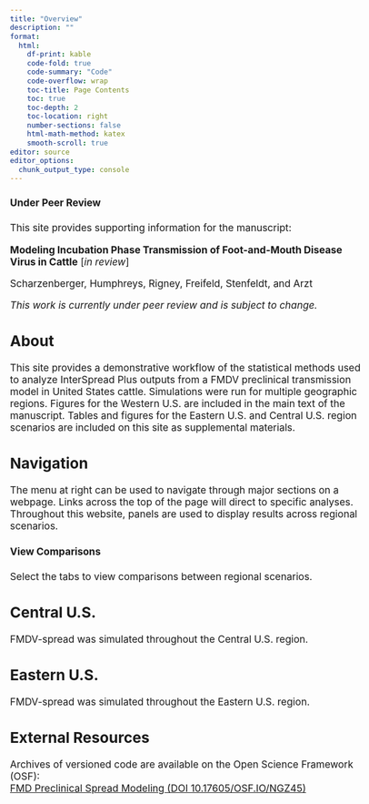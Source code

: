```yaml
---
title: "Overview"
description: ""
format:
  html: 
    df-print: kable
    code-fold: true
    code-summary: "Code"
    code-overflow: wrap
    toc-title: Page Contents
    toc: true
    toc-depth: 2
    toc-location: right
    number-sections: false
    html-math-method: katex
    smooth-scroll: true
editor: source
editor_options: 
  chunk_output_type: console
---
```


```{=html}
<style type="text/css">

body, td {
   font-size: 13pt;
}
code.r{
  font-size: 9pt;
}
pre {
  font-size: 11pt
}
</style>
```

::: {.callout-important icon="true"}
#### Under Peer Review

This site provides supporting information for the manuscript:

**Modeling Incubation Phase Transmission of Foot-and-Mouth Disease Virus in Cattle** [*in review*]

Scharzenberger, Humphreys, Rigney, Freifeld, Stenfeldt, and Arzt

*This work is currently under peer review and is subject to change.*
:::

## About
This site provides a demonstrative workflow of the statistical methods used to analyze InterSpread Plus outputs from a FMDV preclinical transmission model in United States cattle. Simulations were run for multiple geographic regions. Figures for the Western U.S. are included in the main text of the manuscript. Tables and figures for the Eastern U.S. and Central U.S. region scenarios are included on this site as supplemental materials.

## Navigation
The menu at right can be used to navigate through major sections on a webpage. Links across the top of the page will direct to specific analyses. Throughout this website, panels are used to display results across regional scenarios.

::: {.callout-tip icon=true}
#### View Comparisons

Select the tabs to view comparisons between regional scenarios.

:::

::: panel-tabset
## Central U.S.
FMDV-spread was simulated throughout the Central U.S. region.

## Eastern U.S.
FMDV-spread was simulated throughout the Eastern U.S. region.

:::

## External Resources  
Archives of versioned code are available on the Open Science Framework (OSF):   
[FMD Preclinical Spread Modeling (DOI 10.17605/OSF.IO/NGZ45)](https://osf.io/ngz45/) 
